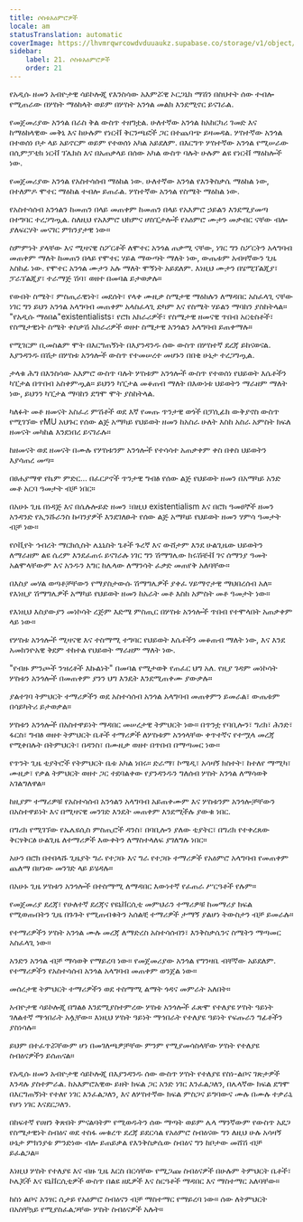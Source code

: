 ```yaml
---
title: ሶስቱአዕምሮዎች
locale: am
statusTranslation: automatic
coverImage: https://lhvmrqwrcowdvduuaukz.supabase.co/storage/v1/object/public/strapi-uploads/small_cover-educacion-fundamental.webp-2d51a7828a2b1309555be27f7e2a61a0.webp
sidebar:
    label: 21. ሶስቱአዕምሮዎች
    order: 21
---
```

የአዲሱ ዘመን አብዮታዊ ሳይኮሎጂ የእንስሳው አእምሯዊ ኦርጋኒክ ማሽን በስህተት ሰው ተብሎ የሚጠራው በሦስት ማዕከላት ወይም በሦስት አንጎል መልክ እንደሚኖር ይናገራል.

የመጀመሪያው አንጎል በራስ ቅል ውስጥ ተዘግቷል. ሁለተኛው አንጎል ከአከርካሪ ገመድ እና ከማዕከላዊው መቅኒ እና ከሁሉም የነርቭ ቅርንጫፎች ጋር በተጨባጭ ይዛመዳል. ሦስተኛው አንጎል በተወሰነ ቦታ ላይ አይኖርም ወይም የተወሰነ አካል አይደለም. በእርግጥ ሦስተኛው አንጎል የሚሠራው በሲምፓቲክ ነርቭ ፕሌክስ እና በአጠቃላይ በሰው አካል ውስጥ ባሉት ሁሉም ልዩ የነርቭ ማዕከሎች ነው.

የመጀመሪያው አንጎል የአስተሳሰብ ማዕከል ነው. ሁለተኛው አንጎል የእንቅስቃሴ ማዕከል ነው, በተለምዶ ሞተር ማዕከል ተብሎ ይጠራል. ሦስተኛው አንጎል የስሜት ማዕከል ነው.

የአስተሳሰብ አንጎልን ከመጠን በላይ መጠቀም ከመጠን በላይ የአእምሮ ኃይልን እንደሚያመጣ በተግባር ተረጋግጧል. ስለዚህ የአእምሮ ህክምና ሆስፒታሎች የአዕምሮ ሙታን መቃብር ናቸው ብሎ ያለፍርሃት መናገር ምክንያታዊ ነው።

ስምምነት ያላቸው እና ሚዛናዊ ስፖርቶች ለሞተር አንጎል ጠቃሚ ናቸው, ነገር ግን ስፖርትን አላግባብ መጠቀም ማለት ከመጠን በላይ የሞተር ሃይል ማውጣት ማለት ነው, ውጤቱም አብዛኛውን ጊዜ አስከፊ ነው. የሞተር አንጎል ሙታን አሉ ማለት ሞኝነት አይደለም. እነዚህ ሙታን በሄሚፕልጂያ፣ ፓራፕልጂያ፣ ተራማጅ ሽባ፣ ወዘተ በመባል ይታወቃሉ።

የውበት ስሜት፣ ምስጢራዊነት፣ መደሰት፣ የላቀ ሙዚቃ ስሜታዊ ማዕከሉን ለማዳበር አስፈላጊ ናቸው ነገር ግን ይህን አንጎል አላግባብ መጠቀም አላስፈላጊ ድካም እና የስሜት ሃይልን ማባከን ያስከትላል። "የአዲሱ ማዕበል"existentialists፣ የሮክ አክራሪዎች፣ የስሜታዊ ዘመናዊ ጥበብ አርቲስቶች፣ የስሜታዊነት ስሜት ቀስቃሽ አክራሪዎች ወዘተ ስሜታዊ አንጎልን አላግባብ ይጠቀማሉ።

የሚገርም ቢመስልም ሞት በእርግጠኝነት በእያንዳንዱ ሰው ውስጥ በሦስተኛ ደረጃ ይከናወናል. እያንዳንዱ በሽታ በሦስቱ አንጎሎች ውስጥ የተመሠረተ መሆኑን በበቂ ሁኔታ ተረጋግጧል.

ታላቁ ሕግ በእንስሳው አእምሮ ውስጥ ባሉት ሦስቱም አንጎሎች ውስጥ የተወሰነ የህይወት እሴቶችን ካፒታል በጥበብ አስቀምጧል። ይህንን ካፒታል መቆጠብ ማለት በእውነቱ ህይወትን ማራዘም ማለት ነው, ይህንን ካፒታል ማባከን ደግሞ ሞት ያስከትላል.

ካለፉት መቶ ዘመናት አስፈሪ ምሽቶች ወደ እኛ የመጡ ጥንታዊ ወጎች በፓሲፊክ ውቅያኖስ ውስጥ የሚገኘው የMU አህጉር የሰው ልጅ አማካይ የህይወት ዘመን ከአስራ ሁለት እስከ አስራ አምስት ክፍለ ዘመናት መካከል እንደነበረ ይናገራሉ።

ከዘመናት ወደ ዘመናት በሙሉ የሦስቱንም አንጎሎች የተሳሳተ አጠቃቀም ቀስ በቀስ ህይወትን እያሳጠረ መጣ።

በፀሐያማዋ የኬም ምድር... በፈርዖኖች ጥንታዊ ግብፅ የሰው ልጅ የህይወት ዘመን በአማካይ አንድ መቶ አርባ ዓመታት ብቻ ነበር።

በአሁኑ ጊዜ በነዳጅ እና በሴሉሎይድ ዘመን ፣በዚህ existentialism እና በሮክ ዓመፀኞች ዘመን አንዳንድ የኢንሹራንስ ኩባንያዎች እንደገለፁት የሰው ልጅ አማካይ የህይወት ዘመን ሃምሳ ዓመታት ብቻ ነው።

የሶቪየት ኅብረት ማርክሲስት ሌኒኒስት ጌቶች ጉረኛ እና ውሸታም እንደ ሁልጊዜው ህይወትን ለማራዘም ልዩ ሴረም እንደፈጠሩ ይናገራሉ ነገር ግን ሽማግሌው ክሩሽቼቭ ገና ሰማንያ ዓመት አልሞላቸውም እና አንዱን እግር ከሌላው ለማንሳት ፈቃድ መጠየቅ አለባቸው።

በእስያ መሃል ወጣቶቻቸውን የማያስታውሱ ሽማግሌዎች ያቀፈ ሃይማኖታዊ ማህበረሰብ አለ። የእነዚያ ሽማግሌዎች አማካይ የህይወት ዘመን ከአራት መቶ እስከ አምስት መቶ ዓመታት ነው።

የእነዚህ እስያውያን መነኮሳት ረጅም እድሜ ምስጢር በሦስቱ አንጎሎች ጥበብ የተሞላበት አጠቃቀም ላይ ነው።

የሦስቱ አንጎሎች ሚዛናዊ እና ተስማሚ ተግባር የህይወት እሴቶችን መቆጠብ ማለት ነው, እና እንደ አመክንዮአዊ ቅደም ተከተል የህይወት ማራዘም ማለት ነው.

"የብዙ ምንጮች ንዝረቶች እኩልነት" በመባል የሚታወቅ የጠፈር ህግ አለ. የዚያ ገዳም መነኮሳት ሦስቱን አንጎሎች በመጠቀም ያንን ህግ እንዴት እንደሚጠቀሙ ያውቃሉ።

ያልተገባ ትምህርት ተማሪዎችን ወደ አስተሳሰብ አንጎል አላግባብ መጠቀምን ይመራል፣ ውጤቱም በሳይካትሪ ይታወቃል።

ሦስቱን አንጎሎች በአስተዋይነት ማዳበር መሠረታዊ ትምህርት ነው። በጥንቷ የባቢሎን፣ ግሪክ፣ ሕንድ፣ ፋርስ፣ ግብፅ ወዘተ ትምህርት ቤቶች ተማሪዎች ለሦስቱም አንጎላቸው ቀጥተኛና የተሟላ መረጃ የሚቀበሉት በትምህርት፣ በዳንስ፣ በሙዚቃ ወዘተ በጥበብ በማጣመር ነው።

የጥንት ጊዜ ቲያትሮች የትምህርት ቤቱ አካል ነበሩ። ድራማ፣ ኮሜዲ፣ አሳዛኝ ክስተት፣ ከተለየ ማሚካ፣ ሙዚቃ፣ የቃል ትምህርት ወዘተ ጋር ተደባልቀው የያንዳንዱን ግለሰብ ሦስት አንጎል ለማሳወቅ አገልግለዋል።

ከዚያም ተማሪዎቹ የአስተሳሰብ አንጎልን አላግባብ አይጠቀሙም እና ሦስቱንም አንጎሎቻቸውን በአስተዋይነት እና በሚዛናዊ መንገድ እንዴት መጠቀም እንደሚችሉ ያውቁ ነበር.

በግሪክ የሚገኘው የኤሌዩሲስ ምስጢሮች ዳንስ፣ በባቢሎን ያለው ቲያትር፣ በግሪክ የተቀረጸው ቅርፃቅርፅ ሁልጊዜ ለተማሪዎች እውቀትን ለማስተላለፍ ያገለግሉ ነበር።

አሁን በሮክ በተበላሹ ጊዜያት ግራ የተጋቡ እና ግራ የተጋቡ ተማሪዎች የአዕምሮ አላግባብ የመጠቀም ጨለማ በሆነው መንገድ ላይ ይሄዳሉ።

በአሁኑ ጊዜ ሦስቱን አንጎሎች በተስማሚ ለማዳበር እውነተኛ የፈጠራ ሥርዓቶች የሉም።

የመጀመሪያ ደረጃ፣ የሁለተኛ ደረጃና የዩኒቨርሲቲ መምህራን ተማሪዎቹ ከመማሪያ ክፍል የሚወጡበትን ጊዜ በጉጉት የሚጠብቁትን አሰልቺ ተማሪዎች ታማኝ ያልሆነ ትውስታን ብቻ ይመራሉ።

የተማሪዎችን ሦስት አንጎል ሙሉ መረጃ ለማድረስ አስተሳሰብን፣ እንቅስቃሴንና ስሜትን ማጣመር አስፈላጊ ነው።

አንድን አንጎል ብቻ ማሳወቅ የማይረባ ነው። የመጀመሪያው አንጎል የግንዛቤ ብቸኛው አይደለም. የተማሪዎችን የአስተሳሰብ አንጎል አላግባብ መጠቀም ወንጀል ነው።

መሰረታዊ ትምህርት ተማሪዎችን ወደ ተስማሚ ልማት ጎዳና መምራት አለበት።

አብዮታዊ ሳይኮሎጂ በግልፅ እንደሚያስተምረው ሦስቱ አንጎሎች ፈጽሞ የተለያዩ ሦስት ዓይነት ገለልተኛ ማኅበራት አሏቸው። እነዚህ ሦስት ዓይነት ማኅበራት የተለያዩ ዓይነት የፍጡራን ግፊቶችን ያስነሳሉ።

ይህም በተፈጥሯቸውም ሆነ በመገለጫዎቻቸው ምንም የሚያመሳስላቸው ሦስት የተለያዩ ስብዕናዎችን ይሰጠናል።

የአዲሱ ዘመን አብዮታዊ ሳይኮሎጂ በእያንዳንዱ ሰው ውስጥ ሦስት የተለያዩ የስነ-ልቦና ገጽታዎች እንዳሉ ያስተምራል. ከአእምሮአዊው ይዘት ክፍል ጋር አንድ ነገር እንፈልጋለን, በሌላኛው ክፍል ደግሞ በእርግጠኝነት የተለየ ነገር እንፈልጋለን, እና ለሦስተኛው ክፍል ምስጋና ይግባውና ሙሉ በሙሉ ተቃራኒ የሆነ ነገር እናደርጋለን.

በከፍተኛ የሀዘን ቅጽበት ምናልባትም የሚወዱትን ሰው ማጣት ወይም ሌላ ማንኛውም የውስጥ አደጋ የስሜታዊነት ስብዕና ወደ ተስፋ መቁረጥ ደረጃ ይደርሳል የአዕምሮ ስብዕናው ግን ለዚህ ሁሉ አሳዛኝ ሁኔታ ምክንያቱ ምንድነው ብሎ ይጠይቃል የእንቅስቃሴው ስብዕና ግን ከቦታው መሸሽ ብቻ ይፈልጋል።

እነዚህ ሦስት የተለያዩ እና ብዙ ጊዜ እርስ በርሳቸው የሚጋጩ ስብዕናዎች በሁሉም ትምህርት ቤቶች፣ ኮሌጆች እና ዩኒቨርሲቲዎች ውስጥ በልዩ ዘዴዎች እና ስርዓቶች ማዳበር እና ማስተማር አለባቸው።

ከስነ ልቦና አንፃር ሲታይ የአዕምሮ ስብዕናን ብቻ ማስተማር የማይረባ ነው። ሰው ለትምህርት በአስቸኳይ የሚያስፈልጋቸው ሦስት ስብዕናዎች አሉት።

